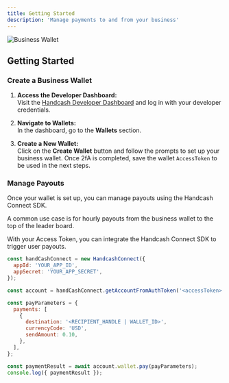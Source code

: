 ```yaml
---
title: Getting Started
description: 'Manage payments to and from your business'
---
```


![Business Wallet](/images/businesswallet.png)


## Getting Started

### Create a Business Wallet

1. **Access the Developer Dashboard:**  
   Visit the [Handcash Developer Dashboard](https://dashboard.handcash.io) and log in with your developer credentials.

2. **Navigate to Wallets:**  
   In the dashboard, go to the **Wallets** section.

3. **Create a New Wallet:**  
   Click on the **Create Wallet** button and follow the prompts to set up your business wallet. Once 2fA is completed, save the wallet `AccessToken` to be used in the next steps.

### Manage Payouts

Once your wallet is set up, you can manage payouts using the Handcash Connect SDK.

A common use case is for hourly payouts from the business wallet to the top of the leader board.

With your Access Token, you can integrate the Handcash Connect SDK to trigger user payouts.

```javascript
const handCashConnect = new HandcashConnect({
  appId: 'YOUR_APP_ID',
  appSecret: 'YOUR_APP_SECRET',
});

const account = handCashConnect.getAccountFromAuthToken('<accessToken>');

const payParameters = {
  payments: [
    {
      destination: '<RECIPIENT_HANDLE | WALLET_ID>',
      currencyCode: 'USD',
      sendAmount: 0.10,
    },
  ],
};

const paymentResult = await account.wallet.pay(payParameters);
console.log({ paymentResult });
```

